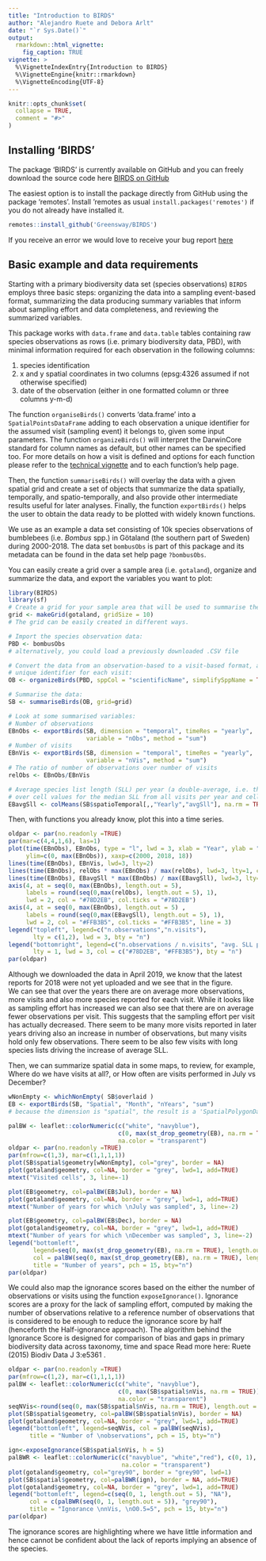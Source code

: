 ```yaml
---
title: "Introduction to BIRDS"
author: "Alejandro Ruete and Debora Arlt"
date: "`r Sys.Date()`"
output: 
  rmarkdown::html_vignette:
    fig_caption: TRUE
vignette: >
  %\VignetteIndexEntry{Introduction to BIRDS}
  %\VignetteEngine{knitr::rmarkdown}
  %\VignetteEncoding{UTF-8}
---
```


```r
knitr::opts_chunk$set(
  collapse = TRUE,
  comment = "#>"
)
```
## Installing 'BIRDS'

The package 'BIRDS' is currently available on GitHub and you can freely download 
the source code here [BIRDS on GitHub](https://github.com/Greensway/BIRDS)

The easiest option is to install the package directly from GitHub using the 
package 'remotes'.  Install 'remotes as usual `install.packages('remotes')` 
if you do not already have installed it. 

```r
remotes::install_github('Greensway/BIRDS')
```

If you receive an error we would love to receive your bug report 
[here](https://github.com/Greensway/BIRDS/issues)

## Basic example and data requirements

Starting with a primary biodiversity data set (species observations) `BIRDS` employs 
three basic steps: organizing the data into a sampling event-based format, summarizing
the data producing summary variables that inform about sampling effort and 
data completeness, and reviewing the summarized variables.

This package works with `data.frame` and `data.table` tables containing raw species observations 
as rows (i.e. primary biodiversity data, PBD), with minimal information required
for each observation in the following columns:

1. species identification 
2. x and y spatial coordinates in two columns (epsg:4326 assumed if not otherwise 
specified)
3. date of the observation (either in one formatted column or three columns y-m-d)

The function `organiseBirds()` converts ‘data.frame’ into a `SpatialPointsDataFrame`
adding to each observation a unique identifier for the assumed visit (sampling event) 
it belongs to, given some input parameters. The function `organizeBirds()` will interpret 
the DarwinCore standard for column names as default, but other names can be specified 
too. For more details on how a visit is defined and options for each function please
refer to the [technical vignette](https://greensway.github.io/BIRDS/articles/technical_details.html) and to 
each function's help page.  

Then, the function `summariseBirds()` will overlay the data with a given spatial
grid and create a set of objects that summarize the data spatially, temporally, 
and spatio-temporally, and also provide other intermediate results useful for 
later analyses. Finally, the function `exportBirds()` helps the user to obtain 
the data ready to be plotted with widely known functions. 

We use as an example a data set consisting of 10k species observations of 
bumblebees (i.e. *Bombus* spp.) in Götaland (the southern part of Sweden) during
2000-2018. The data set `bombusObs` is part of this package and its metadata
can be found in the data set help page `?bombusObs`.  

You can easily create a grid over a sample area (i.e. `gotaland`), organize and 
summarize the data, and export the variables you want to plot:

```r
library(BIRDS)
library(sf)
# Create a grid for your sample area that will be used to summarise the data:
grid <- makeGrid(gotaland, gridSize = 10)
# The grid can be easily created in different ways. 

# Import the species observation data:
PBD <- bombusObs
# alternatively, you could load a previously downloaded .CSV file 

# Convert the data from an observation-based to a visit-based format, adding a 
# unique identifier for each visit:
OB <- organizeBirds(PBD, sppCol = "scientificName", simplifySppName = TRUE)

# Summarise the data:
SB <- summariseBirds(OB, grid=grid)

# Look at some summarised variables:
# Number of observations
EBnObs <- exportBirds(SB, dimension = "temporal", timeRes = "yearly", 
                      variable = "nObs", method = "sum")
# Number of visits
EBnVis <- exportBirds(SB, dimension = "temporal", timeRes = "yearly", 
                      variable = "nVis", method = "sum")
# The ratio of number of observations over number of visits
relObs <- EBnObs/EBnVis

# Average species list length (SLL) per year (a double-average, i.e. the mean 
# over cell values for the median SLL from all visits per year and cell) 
EBavgSll <- colMeans(SB$spatioTemporal[,,"Yearly","avgSll"], na.rm = TRUE)
```

Then, with functions you already know, plot this into a time series.
```r
oldpar <- par(no.readonly =TRUE)
par(mar=c(4,4,1,6), las=1)
plot(time(EBnObs), EBnObs, type = "l", lwd = 3, xlab = "Year", ylab = "Number", 
     ylim=c(0, max(EBnObs)), xaxp=c(2000, 2018, 18))
lines(time(EBnObs), EBnVis, lwd=3, lty=2)
lines(time(EBnObs), relObs * max(EBnObs) / max(relObs), lwd=3, lty=1, col="#78D2EB")
lines(time(EBnObs), EBavgSll * max(EBnObs) / max(EBavgSll), lwd=3, lty=1, col="#FFB3B5")
axis(4, at = seq(0, max(EBnObs), length.out = 5), 
     labels = round(seq(0,max(relObs), length.out = 5), 1), 
     lwd = 2, col = "#78D2EB", col.ticks = "#78D2EB")
axis(4, at = seq(0, max(EBnObs), length.out = 5) , 
     labels = round(seq(0,max(EBavgSll), length.out = 5), 1), 
     lwd = 2, col = "#FFB3B5", col.ticks = "#FFB3B5", line = 3)
legend("topleft", legend=c("n.observations","n.visits"), 
       lty = c(1,2), lwd = 3, bty = "n")
legend("bottomright", legend=c("n.observations / n.visits", "avg. SLL per cell"),
       lty = 1, lwd = 3, col = c("#78D2EB", "#FFB3B5"), bty = "n")
par(oldpar)
```  

Although we downloaded the data in April 2019, we know that the latest reports
for 2018 were not yet uploaded and we see that in the figure.  
We can see that over the years there are on average more observations, more visits and 
also more species reported for each visit. While it looks like as sampling effort has increased
we can also see that there are on average fewer observations per visit. This suggests that the 
sampling effort per visit has actually decreased. There seem to be many more visits reported
in later years driving also an increase in number of observations, but many visits hold only few observations.
There seem to be also few visits with long species lists driving the increase of average SLL.

Then, we can summarize spatial data in some maps, to review, for example, 
Where do we have visits at all?, or How often are visits performed in July vs December?  

```r
wNonEmpty <- whichNonEmpty( SB$overlaid )
EB <- exportBirds(SB, "Spatial", "Month", "nYears", "sum")
# because the dimension is "spatial", the result is a 'SpatialPolygonDataFrame'

palBW <- leaflet::colorNumeric(c("white", "navyblue"), 
                               c(0, max(st_drop_geometry(EB), na.rm = TRUE)), 
                               na.color = "transparent")
oldpar <- par(no.readonly =TRUE)
par(mfrow=c(1,3), mar=c(1,1,1,1))
plot(SB$spatial$geometry[wNonEmpty], col="grey", border = NA)
plot(gotaland$geometry, col=NA, border = "grey", lwd=1, add=TRUE)
mtext("Visited cells", 3, line=-1)

plot(EB$geometry, col=palBW(EB$Jul), border = NA)
plot(gotaland$geometry, col=NA, border = "grey", lwd=1, add=TRUE)
mtext("Number of years for which \nJuly was sampled", 3, line=-2)

plot(EB$geometry, col=palBW(EB$Dec), border = NA)
plot(gotaland$geometry, col=NA, border = "grey", lwd=1, add=TRUE)
mtext("Number of years for which \nDecember was sampled", 3, line=-2)
legend("bottomleft", 
       legend=seq(0, max(st_drop_geometry(EB), na.rm = TRUE), length.out = 5),
       col = palBW(seq(0, max(st_drop_geometry(EB), na.rm = TRUE), length.out = 5)),
       title = "Number of years", pch = 15, bty="n")
par(oldpar)
```
  

We could also map the ignorance scores based on the either the number of observations 
or visits using the function `exposeIgnorance()`. Ignorance scores are a proxy 
for the lack of sampling effort, computed by making the number of observations 
relative to a reference number of observations that is considered to be enough to 
reduce the ignorance score by half (henceforth the Half-ignorance approach).
The algorithm behind the Ignorance Score is designed for comparison of bias and 
gaps in primary biodiversity data across taxonomy, time and space
 Read more here: Ruete (2015) Biodiv Data J 3:e5361 \doi{10.3897/BDJ.3.e5361}.
 
```r
oldpar <- par(no.readonly =TRUE)
par(mfrow=c(1,2), mar=c(1,1,1,1))
palBW <- leaflet::colorNumeric(c("white", "navyblue"), 
                               c(0, max(SB$spatial$nVis, na.rm = TRUE)), 
                               na.color = "transparent")
seqNVis<-round(seq(0, max(SB$spatial$nVis, na.rm = TRUE), length.out = 5))
plot(SB$spatial$geometry, col=palBW(SB$spatial$nVis), border = NA)
plot(gotaland$geometry, col=NA, border = "grey", lwd=1, add=TRUE)
legend("bottomleft", legend=seqNVis, col = palBW(seqNVis),
      title = "Number of \nobservations", pch = 15, bty="n")

ign<-exposeIgnorance(SB$spatial$nVis, h = 5)
palBWR <- leaflet::colorNumeric(c("navyblue", "white","red"), c(0, 1), 
                                na.color = "transparent")
plot(gotaland$geometry, col="grey90", border = "grey90", lwd=1)
plot(SB$spatial$geometry, col=palBWR(ign), border = NA, add=TRUE)
plot(gotaland$geometry, col=NA, border = "grey", lwd=1, add=TRUE)
legend("bottomleft", legend=c(seq(0, 1, length.out = 5), "NA"),
      col = c(palBWR(seq(0, 1, length.out = 5)), "grey90"),
      title = "Ignorance \nnVis, \nO0.5=5", pch = 15, bty="n")
par(oldpar)
```  
  
The ignorance scores are highlighting where we have little information and hence cannot be 
confident about the lack of reports implying an absence of the species. 
